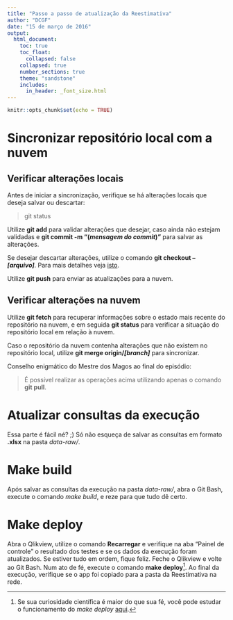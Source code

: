 ```yaml
---
title: "Passo a passo de atualização da Reestimativa"
author: "DCGF"
date: "15 de março de 2016"
output:
  html_document:
    toc: true
    toc_float:
      collapsed: false
    collapsed: true
    number_sections: true
    theme: "sandstone"
    includes:
      in_header: _font_size.html
---
```


```r
knitr::opts_chunk$set(echo = TRUE)
```

# Sincronizar repositório local com a nuvem

## Verificar alterações locais

Antes de iniciar a sincronização, verifique se há alterações locais que deseja
salvar ou descartar:

> git status

Utilize **git add** para validar alterações que desejar, caso ainda não estejam
validadas e **git commit -m "(*mensagem do commit*)"** para salvar as alterações.

Se desejar descartar alterações, utilize o comando **git checkout -- *[arquivo]***.
Para mais detalhes veja [isto](https://www.atlassian.com/git/tutorials/undoing-changes/git-reset).

Utilize **git push** para enviar as atualizações para a nuvem.

## Verificar alterações na nuvem

Utilize **git fetch** para recuperar informações sobre o estado mais recente do 
repositório na nuvem, e em seguida **git status** para verificar a situação do
repositório local em relação à nuvem.

Caso o repositório da nuvem contenha alterações que não existem no repositório 
local, utilize **git merge origin/*[branch]*** para sincronizar.

Conselho enigmático do Mestre dos Magos ao final do episódio: 

> É possível realizar as operações acima utilizando apenas o comando **git pull**.

# Atualizar consultas da execução

Essa parte é fácil né? ;)
Só não esqueça de salvar as consultas em formato **.xlsx** na pasta *data-raw/*.

# Make build
Após salvar as consultas da execução na pasta *data-raw/*, abra o Git Bash,
execute o comando *make build*, e reze para que tudo dê certo.

# Make deploy
Abra o Qlikview, utilize o comando **Recarregar** e verifique na aba
"Painel de controle" o resultado dos testes e se os dados da execução foram
atualizados. Se estiver tudo em ordem, fique feliz. Feche o Qlikview e volte ao
Git Bash. Num ato de fé, execute o comando **make deploy**[^longnote]. Ao final da 
execução, verifique se o app foi copiado para a pasta da Reestimativa na rede.

[^longnote]: Se sua curiosidade científica é maior do que sua fé,
você pode estudar o funcionamento do *make deploy* [aqui](make_deploy.html).